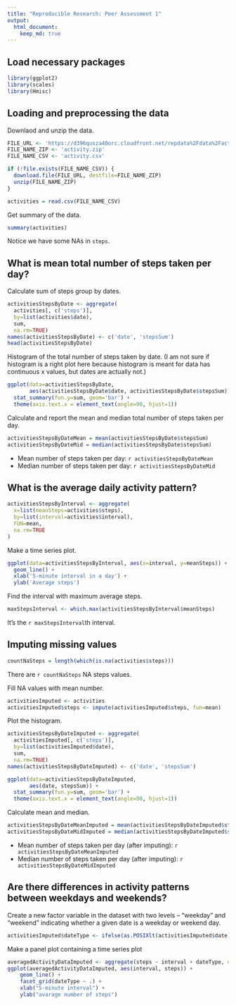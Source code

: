 ```yaml
---
title: "Reproducible Research: Peer Assessment 1"
output: 
  html_document:
    keep_md: true
---
```


## Load necessary packages

```r
library(ggplot2)
library(scales)
library(Hmisc)
```

## Loading and preprocessing the data

Downlaod and unzip the data.

```r
FILE_URL <- 'https://d396qusza40orc.cloudfront.net/repdata%2Fdata%2Factivity.zip'
FILE_NAME_ZIP <- 'activity.zip'
FILE_NAME_CSV <- 'activity.csv'

if (!file.exists(FILE_NAME_CSV)) {
  download.file(FILE_URL, destfile=FILE_NAME_ZIP)
  unzip(FILE_NAME_ZIP)
}

activities = read.csv(FILE_NAME_CSV)
```

Get summary of the data.

```r
summary(activities)
```

Notice we have some NAs in `steps`.

## What is mean total number of steps taken per day?

Calculate sum of steps group by dates.

```r
activitiesStepsByDate <- aggregate(
  activities[, c('steps')],
  by=list(activities$date),
  sum,
  na.rm=TRUE)
names(activitiesStepsByDate) <- c('date', 'stepsSum')
head(activitiesStepsByDate)
```

Histogram of the total number of steps taken by date. (I am not sure if histogram is a right plot here because histogram is meant for data has continuous x values, but dates are actually not.)

```r
ggplot(data=activitiesStepsByDate,
       aes(activitiesStepsByDate$date, activitiesStepsByDate$stepsSum)) +
  stat_summary(fun.y=sum, geom='bar') +
  theme(axis.text.x = element_text(angle=90, hjust=1))
```

Calculate and report the mean and median total number of steps taken per day.

```r
activitiesStepsByDateMean = mean(activitiesStepsByDate$stepsSum)
activitiesStepsByDateMid = median(activitiesStepsByDate$stepsSum)
```

* Mean number of steps taken per day: `r activitiesStepsByDateMean`
* Median number of steps taken per day: `r activitiesStepsByDateMid`

## What is the average daily activity pattern?

```r
activitiesStepsByInterval <- aggregate(
  x=list(meanSteps=activities$steps),
  by=list(interval=activities$interval),
  FUN=mean,
  na.rm=TRUE
) 
```

Make a time series plot.

```r
ggplot(data=activitiesStepsByInterval, aes(x=interval, y=meanSteps)) +
  geom_line() +
  xlab('5-minute interval in a day') +
  ylab('Average steps')
```

Find the interval with maximum average steps.

```r
maxStepsInterval <- which.max(activitiesStepsByInterval$meanSteps)
```

It's the `r maxStepsInterval`th interval.

## Imputing missing values

```r
countNaSteps = length(which(is.na(activities$steps)))
```

There are `r countNaSteps` NA steps values.

Fill NA values with mean number.

```r
activitiesImputed <- activities
activitiesImputed$steps <- impute(activitiesImputed$steps, fun=mean)
```

Plot the histogram.

```r
activitiesStepsByDateImputed <- aggregate(
  activitiesImputed[, c('steps')],
  by=list(activitiesImputed$date),
  sum,
  na.rm=TRUE)
names(activitiesStepsByDateImputed) <- c('date', 'stepsSum')

ggplot(data=activitiesStepsByDateImputed,
       aes(date, stepsSum)) +
  stat_summary(fun.y=sum, geom='bar') +
  theme(axis.text.x = element_text(angle=90, hjust=1))
```

Calculate mean and median.

```r
activitiesStepsByDateMeanImputed = mean(activitiesStepsByDateImputed$stepsSum)
activitiesStepsByDateMidImputed = median(activitiesStepsByDateImputed$stepsSum)
```

* Mean number of steps taken per day (after imputing): `r activitiesStepsByDateMeanImputed`
* Median number of steps taken per day (after imputing): `r activitiesStepsByDateMidImputed`

## Are there differences in activity patterns between weekdays and weekends?

Create a new factor variable in the dataset with two levels – “weekday” and “weekend” indicating whether a given date is a weekday or weekend day.

```r
activitiesImputed$dateType <- ifelse(as.POSIXlt(activitiesImputed$date)$wday %in% c(0,6), 'weekend', 'weekday')
```

Make a panel plot containing a time series plot

```r
averagedActivityDataImputed <- aggregate(steps ~ interval + dateType, data=activitiesImputed, mean)
ggplot(averagedActivityDataImputed, aes(interval, steps)) + 
    geom_line() + 
    facet_grid(dateType ~ .) +
    xlab("5-minute interval") + 
    ylab("avarage number of steps")
```